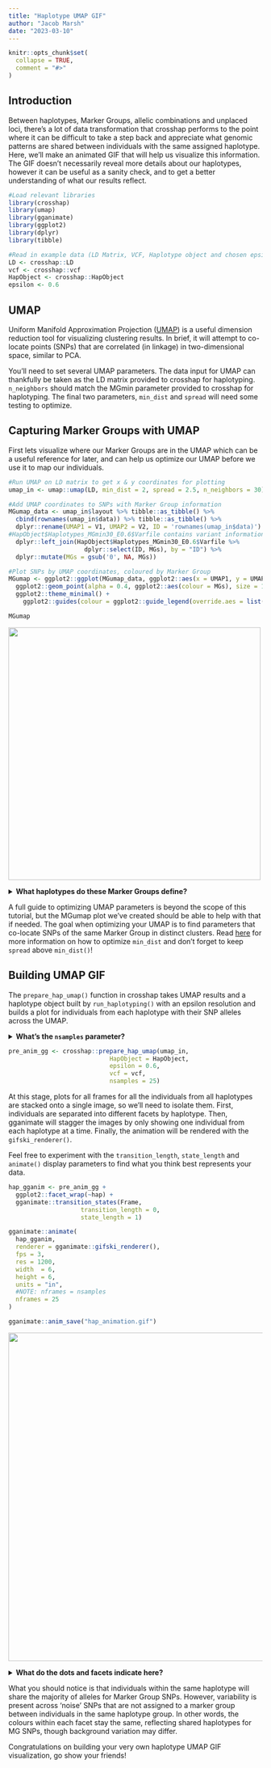 ```yaml
---
title: "Haplotype UMAP GIF"
author: "Jacob Marsh"
date: "2023-03-10"
---
```


```r
knitr::opts_chunk$set(
  collapse = TRUE,
  comment = "#>"
)
```

## Introduction

Between haplotypes, Marker Groups, allelic combinations and unplaced loci, there's a lot 
of data transformation that crosshap performs to the point where it can be difficult to 
take a step back and appreciate what genomic patterns are shared between individuals with 
the same assigned haplotype. Here, we'll make an animated GIF that will help us visualize 
this information. The GIF doesn't necessarily reveal more details about our haplotypes, 
however it can be useful as a sanity check, and to get a better understanding of what our 
results reflect. 

```r
#Load relevant libraries
library(crosshap)
library(umap)
library(gganimate)
library(ggplot2)
library(dplyr)
library(tibble)

#Read in example data (LD Matrix, VCF, Haplotype object and chosen epsilon)
LD <- crosshap::LD
vcf <- crosshap::vcf
HapObject <- crosshap::HapObject
epsilon <- 0.6
```

## UMAP

Uniform Manifold Approximation Projection ([UMAP](https://doi.org/10.48550/arXiv.1802.03426)) is a useful dimension 
reduction tool for visualizing clustering results. In brief, it will attempt to 
co-locate points (SNPs) that are correlated (in linkage) in two-dimensional space, 
similar to PCA.

You'll need to set several UMAP parameters. The data input for UMAP can 
thankfully be taken as the LD matrix provided to crosshap for haplotyping. `n_neighbors` 
should match the MGmin parameter provided to crosshap for haplotyping. The final two 
parameters, `min_dist` and `spread` will need some testing to optimize. 

## Capturing Marker Groups with UMAP

First lets visualize where our Marker Groups are in the UMAP which can be a useful 
reference for later, and can help us optimize our UMAP before we use it to map our 
individuals. 

```r
#Run UMAP on LD matrix to get x & y coordinates for plotting
umap_in <- umap::umap(LD, min_dist = 2, spread = 2.5, n_neighbors = 30)

#Add UMAP coordinates to SNPs with Marker Group information
MGumap_data <- umap_in$layout %>% tibble::as_tibble() %>%
  cbind(rownames(umap_in$data)) %>% tibble::as_tibble() %>%
  dplyr::rename(UMAP1 = V1, UMAP2 = V2, ID = 'rownames(umap_in$data)') %>%
#HapObject$Haplotypes_MGmin30_E0.6$Varfile contains variant information at epsilon = 0.6
  dplyr::left_join(HapObject$Haplotypes_MGmin30_E0.6$Varfile %>% 
                     dplyr::select(ID, MGs), by = "ID") %>%
  dplyr::mutate(MGs = gsub('0', NA, MGs))

#Plot SNPs by UMAP coordinates, coloured by Marker Group 
MGumap <- ggplot2::ggplot(MGumap_data, ggplot2::aes(x = UMAP1, y = UMAP2)) +
  ggplot2::geom_point(alpha = 0.4, ggplot2::aes(colour = MGs), size = 1, na.rm = F)+
  ggplot2::theme_minimal() +
    ggplot2::guides(colour = ggplot2::guide_legend(override.aes = list(size = 5, alpha = 0.7), title = "Marker group"))

MGumap
```
![](https://github.com/JacobIMarsh/crosshapimages/blob/main/images/MGumap.png?raw=true){width=500px}

<details>
  <summary>**What haplotypes do these Marker Groups define?**</summary>
```r
crosshap::build_mid_dotplot(HapObject, epsilon = 0.6, hide_labels = F)
```
![](https://github.com/JacobIMarsh/crosshapimages/blob/main/images/middotplot.png?raw=true){width=500px}

</details>

A full guide to optimizing UMAP parameters is beyond the scope of this tutorial, but 
the MGumap plot we've created should be able to help with that if needed. The goal 
when optimizing your UMAP is to find parameters that co-locate SNPs of the same Marker 
Group in distinct clusters. Read [here](https://umap-learn.readthedocs.io/en/latest/parameters.html#min-dist) for more 
information on how to optimize `min_dist` and don't forget to keep `spread` above 
`min_dist()`!

## Building UMAP GIF

The `prepare_hap_umap()` function in crosshap takes UMAP results and a haplotype object 
built by `run_haplotyping()` with an epsilon resolution and builds a plot for individuals 
from each haplotype with their SNP alleles across the UMAP. 

<details>
  <summary>**What's the `nsamples` parameter?**</summary>
The `nsamples` parameter will match the number of unique frames in your final GIF. It 
can be changed depending on the number of randomly sampled individuals you'd like to 
have from each haplotype. 25 is the default, however if you have more individuals it 
may be worth increasing, or if it is taking too long to run consider lowering this 
value. NOTE: nsamples can include the same individual multiple times which is useful 
when nsamples > nIndividuals within a given haplotype.

</details>

```r
pre_anim_gg <- crosshap::prepare_hap_umap(umap_in,
                            HapObject = HapObject,
                            epsilon = 0.6,
                            vcf = vcf,
                            nsamples = 25)
```

At this stage, plots for all frames for all the individuals from all haplotypes are 
stacked onto a single image, so we'll need to isolate them. First, individuals are 
separated into different facets by haplotype. Then, gganimate will stagger the images 
by only showing one individual from each haplotype at a time. Finally, the 
animation will be rendered with the `gifski_renderer()`.

Feel free to experiment with the `transition_length`, `state_length` and `animate()` 
display parameters to find what you think best represents your data.

```r
hap_gganim <- pre_anim_gg +
  ggplot2::facet_wrap(~hap) +
  gganimate::transition_states(Frame,
                    transition_length = 0,
                    state_length = 1)

gganimate::animate(
  hap_gganim,
  renderer = gganimate::gifski_renderer(),
  fps = 3,
  res = 1200,
  width  = 6,
  height = 6,
  units = "in",
  #NOTE: nframes = nsamples
  nframes = 25
)

gganimate::anim_save("hap_animation.gif")
```

![](https://github.com/JacobIMarsh/crosshapimages/blob/main/images/hap_animation.gif?raw=true){width=650px}

<details>
  <summary>**What do the dots and facets indicate here?**</summary>
In the GIF, the dots represent the same SNPs as in the MGumap, however now each point is 
coloured only if the individual possesses the alternate allele at that locus, with dark 
grey for SNPs unassigned to Marker Groups and light grey for reference alleles. Each 
facet displays individuals that share a given haplotype. The first facet shows all Marker 
Group SNPs for reference, it's the same as the MGumap we built before. Individuals that 
are unassigned to a haplotype are placed in the final 'Unassigned' facet.

</details>


What you should notice is that individuals within the same haplotype will share the 
majority of alleles for Marker Group SNPs. However, variability is present across 
'noise' SNPs that are not assigned to a marker group between individuals in the same 
haplotype group. In other words, the colours within each facet stay the same, reflecting 
shared haplotypes for MG SNPs, though background variation may differ. 

Congratulations on building your very own haplotype UMAP GIF visualization, go show your 
friends! 

